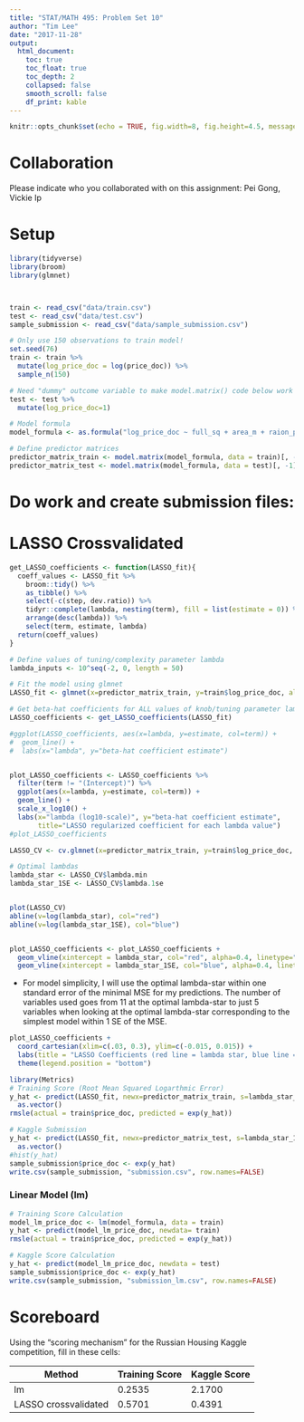 ```yaml
---
title: "STAT/MATH 495: Problem Set 10"
author: "Tim Lee"
date: "2017-11-28"
output:
  html_document:
    toc: true
    toc_float: true
    toc_depth: 2
    collapsed: false
    smooth_scroll: false
    df_print: kable
---
```


```r
knitr::opts_chunk$set(echo = TRUE, fig.width=8, fig.height=4.5, message=FALSE, warning = FALSE)
```



# Collaboration

Please indicate who you collaborated with on this assignment: Pei Gong, Vickie Ip



# Setup

```r
library(tidyverse)
library(broom)
library(glmnet)



train <- read_csv("data/train.csv")
test <- read_csv("data/test.csv")
sample_submission <- read_csv("data/sample_submission.csv")

# Only use 150 observations to train model!
set.seed(76)
train <- train %>% 
  mutate(log_price_doc = log(price_doc)) %>% 
  sample_n(150)

# Need "dummy" outcome variable to make model.matrix() code below work
test <- test %>% 
  mutate(log_price_doc=1) 

# Model formula
model_formula <- as.formula("log_price_doc ~ full_sq + area_m + raion_popul + green_zone_part + indust_part + children_preschool + preschool_education_centers_raion + children_school + school_education_centers_raion + school_education_centers_top_20_raion + healthcare_centers_raion + university_top_20_raion + sport_objects_raion + additional_education_raion + culture_objects_top_25 + culture_objects_top_25_raion + shopping_centers_raion + office_raion + thermal_power_plant_raion + incineration_raion + oil_chemistry_raion + radiation_raion + railroad_terminal_raion + big_market_raion + nuclear_reactor_raion + detention_facility_raion + full_all + male_f + female_f + young_all + young_male + young_female + work_all + work_male + work_female + ekder_all + ekder_male + ekder_female + ID_metro + metro_min_avto + metro_km_avto + kindergarten_km + school_km + park_km + green_zone_km + industrial_km + water_treatment_km + cemetery_km + incineration_km + railroad_station_avto_km + railroad_station_avto_min + ID_railroad_station_avto + public_transport_station_km + public_transport_station_min_walk + water_km + water_1line + mkad_km + ttk_km + sadovoe_km + bulvar_ring_km + kremlin_km + big_road1_km + ID_big_road1 + big_road1_1line + big_road2_km + ID_big_road2 + railroad_km + railroad_1line + zd_vokzaly_avto_km + ID_railroad_terminal + bus_terminal_avto_km + ID_bus_terminal + oil_chemistry_km + nuclear_reactor_km + radiation_km + power_transmission_line_km + thermal_power_plant_km + ts_km + big_market_km + market_shop_km + fitness_km + swim_pool_km + ice_rink_km + stadium_km + basketball_km + hospice_morgue_km + detention_facility_km + public_healthcare_km + university_km + workplaces_km + shopping_centers_km + office_km + additional_education_km + preschool_km + big_church_km + church_synagogue_km + mosque_km + theater_km + museum_km + exhibition_km + catering_km + green_part_500 + prom_part_500 + office_count_500 + office_sqm_500 + trc_count_500 + trc_sqm_500") 

# Define predictor matrices
predictor_matrix_train <- model.matrix(model_formula, data = train)[, -1]
predictor_matrix_test <- model.matrix(model_formula, data = test)[, -1]
```


# Do work and create submission files:


# LASSO Crossvalidated
```r
get_LASSO_coefficients <- function(LASSO_fit){
  coeff_values <- LASSO_fit %>% 
    broom::tidy() %>% 
    as_tibble() %>% 
    select(-c(step, dev.ratio)) %>% 
    tidyr::complete(lambda, nesting(term), fill = list(estimate = 0)) %>% 
    arrange(desc(lambda)) %>% 
    select(term, estimate, lambda)
  return(coeff_values)
}

# Define values of tuning/complexity parameter lambda
lambda_inputs <- 10^seq(-2, 0, length = 50)

# Fit the model using glmnet
LASSO_fit <- glmnet(x=predictor_matrix_train, y=train$log_price_doc, alpha = 1, lambda = lambda_inputs)

# Get beta-hat coefficients for ALL values of knob/tuning parameter lambda
LASSO_coefficients <- get_LASSO_coefficients(LASSO_fit)

#ggplot(LASSO_coefficients, aes(x=lambda, y=estimate, col=term)) +
#  geom_line() +
#  labs(x="lambda", y="beta-hat coefficient estimate")


plot_LASSO_coefficients <- LASSO_coefficients %>% 
  filter(term != "(Intercept)") %>% 
  ggplot(aes(x=lambda, y=estimate, col=term)) +
  geom_line() +
  scale_x_log10() +
  labs(x="lambda (log10-scale)", y="beta-hat coefficient estimate",
       title="LASSO regularized coefficient for each lambda value")
#plot_LASSO_coefficients

LASSO_CV <- cv.glmnet(x=predictor_matrix_train, y=train$log_price_doc, alpha=1, lambda=lambda_inputs)

# Optimal lambdas
lambda_star <- LASSO_CV$lambda.min
lambda_star_1SE <- LASSO_CV$lambda.1se


plot(LASSO_CV)
abline(v=log(lambda_star), col="red")
abline(v=log(lambda_star_1SE), col="blue")


plot_LASSO_coefficients <- plot_LASSO_coefficients +
  geom_vline(xintercept = lambda_star, col="red", alpha=0.4, linetype="dashed") +
  geom_vline(xintercept = lambda_star_1SE, col="blue", alpha=0.4, linetype="dashed")
```

* For model simplicity, I will use the optimal lambda-star within one standard error of the minimal MSE for my predictions. The number of variables used goes from 11 at the optimal lambda-star to just 5 variables when looking at the optimal lambda-star corresponding to the simplest model within 1 SE of the MSE. 


```r
plot_LASSO_coefficients +
  coord_cartesian(xlim=c(.03, 0.3), ylim=c(-0.015, 0.015)) +
  labs(title = "LASSO Coefficients (red line = lambda star, blue line = lambda star with 1 SE)") +
  theme(legend.position = "bottom")
```

```r
library(Metrics)
# Training Score (Root Mean Squared Logarthmic Error)
y_hat <- predict(LASSO_fit, newx=predictor_matrix_train, s=lambda_star_1SE) %>% 
  as.vector()
rmsle(actual = train$price_doc, predicted = exp(y_hat))

# Kaggle Submission
y_hat <- predict(LASSO_fit, newx=predictor_matrix_test, s=lambda_star_1SE) %>% 
  as.vector()
#hist(y_hat)
sample_submission$price_doc <- exp(y_hat)
write.csv(sample_submission, "submission.csv", row.names=FALSE)
```




### Linear Model (lm)

```r
# Training Score Calculation
model_lm_price_doc <- lm(model_formula, data = train)
y_hat <- predict(model_lm_price_doc, newdata= train)
rmsle(actual = train$price_doc, predicted = exp(y_hat))

# Kaggle Score Calculation
y_hat <- predict(model_lm_price_doc, newdata = test)
sample_submission$price_doc <- exp(y_hat)
write.csv(sample_submission, "submission_lm.csv", row.names=FALSE)

```



# Scoreboard

Using the "scoring mechanism" for the Russian Housing Kaggle competition, fill
in these cells:


Method                | Training Score  | Kaggle Score
--------------------- | -------------   | -------------
lm                    | 0.2535                |  2.1700
LASSO crossvalidated  | 0.5701                |  0.4391
